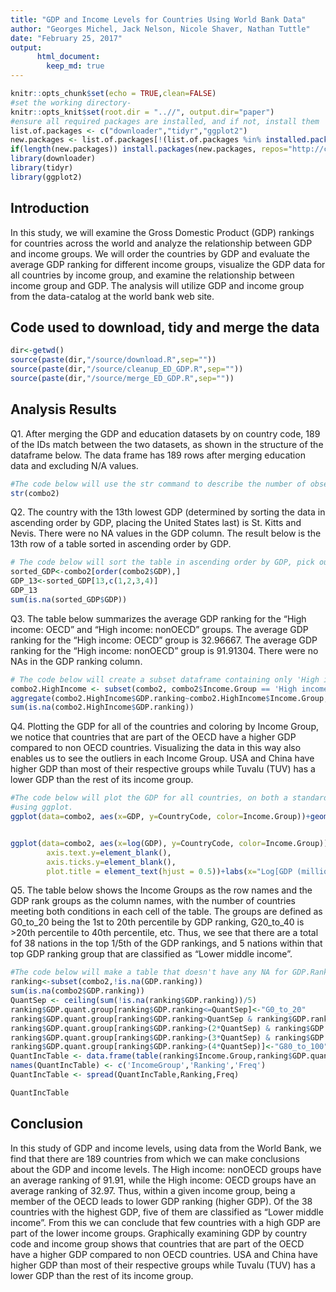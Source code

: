 ```yaml
---
title: "GDP and Income Levels for Countries Using World Bank Data"
author: "Georges Michel, Jack Nelson, Nicole Shaver, Nathan Tuttle"
date: "February 25, 2017"
output: 
      html_document:  
        keep_md: true  
---
```


```r
knitr::opts_chunk$set(echo = TRUE,clean=FALSE)
#set the working directory-
knitr::opts_knit$set(root.dir = "..//", output.dir="paper")
#ensure all required packages are installed, and if not, install them
list.of.packages <- c("downloader","tidyr","ggplot2")
new.packages <- list.of.packages[!(list.of.packages %in% installed.packages()[,"Package"])]
if(length(new.packages)) install.packages(new.packages, repos="http://cran.rstudio.com/")
library(downloader)
library(tidyr)
library(ggplot2)
```

## Introduction

In this study, we will examine the Gross Domestic Product (GDP) rankings for countries across the world and analyze the relationship between GDP and income groups. We will order the countries by GDP and evaluate the average GDP ranking for different income groups, visualize the GDP data for all countries by income group, and examine the relationship between income group and GDP. The analysis will utilize GDP and income group from the data-catalog at the world bank web site.


## Code used to download, tidy and merge the data
```r
dir<-getwd()
source(paste(dir,"/source/download.R",sep=""))
source(paste(dir,"/source/cleanup_ED_GDP.R",sep=""))
source(paste(dir,"/source/merge_ED_GDP.R",sep=""))
```

## Analysis Results

Q1. After merging the GDP and education datasets by on country code, 189 of the IDs match between the two datasets, as shown in the structure of the dataframe below. The data frame has 189 rows after merging education data and excluding N/A values.
```r
#The code below will use the str command to describe the number of observations in the dataset. Rows where the country code did not match were exluded by this line in merge_ED_GDP.R--combo2<-subset(combo,!is.na(Long.Name) & !is.na(GDP.Country))
str(combo2)
```

Q2. The country with the 13th lowest GDP (determined by sorting the data in ascending order by GDP, placing the United States last) is St. Kitts and Nevis. There were no NA values in the GDP column. The result below is the 13th row of a table sorted in ascending order by GDP.
```r
# The code below will sort the table in ascending order by GDP, pick out the 13th row and key columns from the resulting dataframe, display the 13th row, and count the number of NAs in the GDP column.
sorted_GDP<-combo2[order(combo2$GDP),]
GDP_13<-sorted_GDP[13,c(1,2,3,4)]
GDP_13
sum(is.na(sorted_GDP$GDP))
```

Q3. The table below summarizes the average GDP ranking for the "High income: OECD" and "High income: nonOECD" groups. The average GDP ranking for the "High income: OECD" group is 32.96667. The average GDP ranking for the "High income: nonOECD" group is 91.91304. There were no NAs in the GDP ranking column.
```r
# The code below will create a subset dataframe containing only 'High income: OECD' and 'High income: nonOECD' income group countries. It will then take the average GDP.ranking by income group of the subset with NA values removed, and count the number of NA values in the GDP ranking.
combo2.HighIncome <- subset(combo2, combo2$Income.Group == 'High income: OECD' | combo2$Income.Group == 'High income: nonOECD')
aggregate(combo2.HighIncome$GDP.ranking~combo2.HighIncome$Income.Group, combo2.HighIncome, mean, na.rm = TRUE)
sum(is.na(combo2.HighIncome$GDP.ranking))
```

Q4. Plotting the GDP for all of the countries and coloring by Income Group, we notice that countries that are part of the OECD have a higher GDP compared to non OECD countries. Visualizing the data in this way also enables us to see the outliers in each Income Group. USA and China have higher GDP than most of their respective groups while Tuvalu (TUV) has a lower GDP than the rest of its income group.
```r
#The code below will plot the GDP for all countries, on both a standard and log scale, and color by Income Group, all 
#using ggplot.
ggplot(data=combo2, aes(x=GDP, y=CountryCode, color=Income.Group))+geom_point()+geom_text(aes(label=combo2$CountryCode),hjust=0, vjust=0)+ggtitle("Countries by GDP colored by Income Group nonLog")+labs(x="GDP (millions of dollars)") 


ggplot(data=combo2, aes(x=log(GDP), y=CountryCode, color=Income.Group))+geom_point()+ggtitle("Countries by GDP colored by Log(Income Group)")+geom_text(aes(label=combo2$CountryCode),hjust=0, vjust=0)+ theme(axis.title.y=element_blank(),
        axis.text.y=element_blank(),
        axis.ticks.y=element_blank(),
        plot.title = element_text(hjust = 0.5))+labs(x="Log[GDP (millions of dollars)]") 

```

Q5. The table below shows the Income Groups as the row names and the GDP rank groups as the column names, with the number of countries meeting both conditions in each cell of the table. The groups are defined as G0_to_20 being the 1st to 20th percentile by GDP ranking, G20_to_40 is >20th percentile to 40th percentile, etc. Thus, we see that there are a total fof 38 nations in the top 1/5th of the GDP rankings, and 5 nations within that top GDP ranking group that are classified as "Lower middle income".
```r

#The code below will make a table that doesn't have any NA for GDP.Ranking, count the number of NAs in the table, and divide the GDP ranking column into 5 quantile groups, with G0_to_20 having the lowest ranking (and thus highest GDP) and G80_to_100 having the highest GDP ranking (or lowest GDP). The code will then make a table by Income Group and ranking group and format it for easy reasing using the spread function.
ranking<-subset(combo2,!is.na(GDP.ranking))
sum(is.na(combo2$GDP.ranking))
QuantSep <- ceiling(sum(!is.na(ranking$GDP.ranking))/5)
ranking$GDP.quant.group[ranking$GDP.ranking<=QuantSep]<-"G0_to_20"
ranking$GDP.quant.group[ranking$GDP.ranking>QuantSep & ranking$GDP.ranking<=(2*QuantSep)]<-"G20_to_40"
ranking$GDP.quant.group[ranking$GDP.ranking>(2*QuantSep) & ranking$GDP.ranking<=(3*QuantSep)]<-"G40_to_60"
ranking$GDP.quant.group[ranking$GDP.ranking>(3*QuantSep) & ranking$GDP.ranking<=(4*QuantSep)]<-"G60_to_80"
ranking$GDP.quant.group[ranking$GDP.ranking>(4*QuantSep)]<-"G80_to_100"
QuantIncTable <- data.frame(table(ranking$Income.Group,ranking$GDP.quant.group))
names(QuantIncTable) <- c('IncomeGroup','Ranking','Freq')
QuantIncTable <- spread(QuantIncTable,Ranking,Freq)

QuantIncTable

```

## Conclusion
In this study of GDP and income levels, using data from the World Bank, we find that there are 189 countries from which we can make conclusions about the GDP and income levels. The High income: nonOECD groups have an average ranking of 91.91, while the High income: OECD groups have an average ranking of 32.97. Thus, within a given income group, being a member of the OECD leads to lower GDP ranking (higher GDP). Of the 38 countries with the highest GDP, five of them are classified as "Lower middle income". From this we can conclude that few countries with a high GDP are part of the lower income groups. Graphically examining GDP by country code and income group shows that countries that are part of the OECD have a higher GDP compared to non OECD countries. USA and China have higher GDP than most of their respective groups while Tuvalu (TUV) has a lower GDP than the rest of its income group. 

